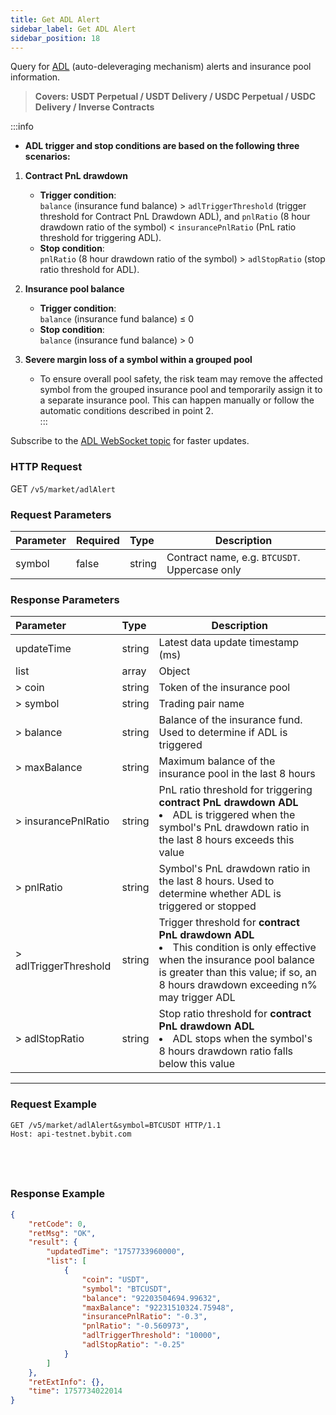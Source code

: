```yaml
---
title: Get ADL Alert
sidebar_label: Get ADL Alert
sidebar_position: 18
---
```


Query for [ADL](https://www.bybit.com/en/help-center/article/Auto-Deleveraging-ADL) (auto-deleveraging mechanism) alerts and insurance pool information.
> **Covers: USDT Perpetual / USDT Delivery / USDC Perpetual / USDC Delivery / Inverse Contracts**

:::info
- **ADL trigger and stop conditions are based on the following three scenarios:**

1. **Contract PnL drawdown**  
   - **Trigger condition**:  
     `balance` (insurance fund balance) > `adlTriggerThreshold` (trigger threshold for Contract PnL Drawdown ADL), and `pnlRatio` (8 hour drawdown ratio of the symbol) < `insurancePnlRatio` (PnL ratio threshold for triggering ADL).  
   - **Stop condition**:  
     `pnlRatio` (8 hour drawdown ratio of the symbol) > `adlStopRatio` (stop ratio threshold for ADL).  

2. **Insurance pool balance**  
   - **Trigger condition**:  
     `balance` (insurance fund balance) ≤ 0  
   - **Stop condition**:  
     `balance` (insurance fund balance) > 0  

3. **Severe margin loss of a symbol within a grouped pool**  
   - To ensure overall pool safety, the risk team may remove the affected symbol from the grouped insurance pool and temporarily assign it to a separate insurance pool. This can happen manually or follow the automatic conditions described in point 2.  
:::

Subscribe to the [ADL WebSocket topic](/docs/v5/websocket/public/adl-alert) for faster updates.

### HTTP Request
GET `/v5/market/adlAlert`

### Request Parameters
| Parameter | Required | Type   | Description |
|:----------|:---------|:-------|-------------|
|symbol     | false    | string | Contract name, e.g. `BTCUSDT`. Uppercase only |

### Response Parameters
| Parameter | Type   | Description |
|:----------|:------ |-------------|
|updateTime | string | Latest data update timestamp (ms) |
|list       | array  | Object |
|> coin     | string | Token of the insurance pool |
|> symbol   | string | Trading pair name |
|> balance  | string | Balance of the insurance fund. Used to determine if ADL is triggered |
|> maxBalance | string | Maximum balance of the insurance pool in the last 8 hours |
|> insurancePnlRatio | string | PnL ratio threshold for triggering **contract PnL drawdown ADL** <li>ADL is triggered when the symbol's PnL drawdown ratio in the last 8 hours exceeds this value</li> |
|> pnlRatio | string | Symbol's PnL drawdown ratio in the last 8 hours. Used to determine whether ADL is triggered or stopped |
|> adlTriggerThreshold | string | Trigger threshold for **contract PnL drawdown ADL** <li>This condition is only effective when the insurance pool balance is greater than this value; if so, an 8 hours drawdown exceeding n% may trigger ADL</li> |
|> adlStopRatio | string | Stop ratio threshold for **contract PnL drawdown ADL** <li>ADL stops when the symbol's 8 hours drawdown ratio falls below this value</li> |

---

### Request Example

<Tabs groupId="programming-languages">
<TabItem value="http" label="HTTP">

```http
GET /v5/market/adlAlert&symbol=BTCUSDT HTTP/1.1
Host: api-testnet.bybit.com
```

</TabItem>
<TabItem value="python" label="Python">

```python

```

</TabItem>
<TabItem value="Go" label="Go">

```go

```

</TabItem>
<TabItem value="java" label="Java">

```java

```

</TabItem>
<TabItem value="Node" label="Node.js">

```n4js

```

</TabItem>
</Tabs>

### Response Example

```json
{
    "retCode": 0,
    "retMsg": "OK",
    "result": {
        "updatedTime": "1757733960000",
        "list": [
            {
                "coin": "USDT",
                "symbol": "BTCUSDT",
                "balance": "92203504694.99632",
                "maxBalance": "92231510324.75948",
                "insurancePnlRatio": "-0.3",
                "pnlRatio": "-0.560973",
                "adlTriggerThreshold": "10000",
                "adlStopRatio": "-0.25"
            }
        ]
    },
    "retExtInfo": {},
    "time": 1757734022014
}
```
